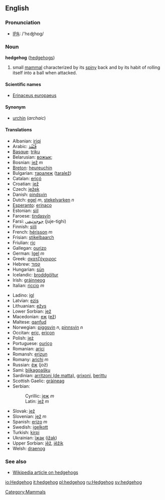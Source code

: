==English==
=== Pronunciation ===
*[[w:IPA|IPA]]: /'hɛʤhɒg/

=== Noun ===
'''hedgehog''' ([[hedgehogs]])

# small [[mammal]] characterized by its [[spiny]] back and by its habit of rolling itself into a ball when attacked.

====Scientific names====
*[[Erinaceus europaeus]]

====Synonym====
*[[urchin]] (''archaic'')

====Translations====
{{top}}
*Albanian: [[iriqi]]
*Arabic: [[قنفذ|قُنْفُذ]]
*[[Basque]]: [[triku]]
*Belarusian: [[вожык;]]
*Bosnian: [[jež]] ''m''
*[[Breton]]: [[heureuchin]]
*Bulgarian: [[таралеж]] ([[taralež]])
*Catalan: [[eriçó]]
*Croatian: [[jež]]
*Czech: [[ježek]]
*Danish: [[pindsvin]]
*Dutch: [[egel]] ''m'', [[stekelvarken]] ''n''
*[[Esperanto]]: [[erinaco]]
*Estonian: [[siil]]
*Faroese: [[tindasvín]]
*Farsi: [[جوجه‌تیغی]] (juje-tighi)
*Finnish: [[siili]]
*French: [[hérisson]] ''m''
*Frisian: [[stikelbaarch]]
*Friulian: [[riç]]
*Gallegan: [[ourizo]]
*German: [[Igel]] ''m''
*Greek: [[σκατζόχοιρος]]
*Hebrew: [[קפוד]]
*Hungarian: [[sün]]
*Icelandic: [[broddgöltur]]
*Irish: [[gráinneog]]
*Italian: [[riccio]] ''m''
{{mid}}
*Ladino: [[igl]]
*Latvian: [[ezis]]
*Lithuanian: [[ežys]]
*Lower Sorbian: [[jež]]
*Macedonian: [[еж]] ([[ež]])
*Maltese: [[qanfud]]
*Norwegian: [[piggsvin]] ''n'', [[pinnsvin]] ''n''
*Occitan: [[eriç]], [[eriçon]]
*Polish: [[jeż]]
*Portuguese: [[ouriço]]
*Romanian: [[arici]]
*Romansh: [[erizun]]
*Romany: [[arichi]] ''m''
*Russian: [[ёж]] (jož)
*Sami: [[biikagoašku]]
*Sardinian: [[arritzoni (de matta)]], [[grixoni]], [[berittu]]
*Scottish Gaelic: [[gràineag]]
*Serbian:
*:Cyrillic: [[jеж]] ''m''
*:Latin: [[jež]] ''m''
*Slovak: [[jež]]
*Slovenian: [[jež]] ''m''
*Spanish: [[erizo]] ''m''
*Swedish: [[igelkott]]
*Turkish: [[kirpi]]
*Ukrainian: [[їжак]] ([[ižak]])
*Upper Sorbian: [[jěž]], [[jěžik]]
*Welsh: [[draenog]]
{{bottom}}

===See also===
*[[w:hedgehog|Wikipedia article on hedgehogs]]

[[Category:Mammals]]

[[io:Hedgehog]]
[[it:hedgehog]]
[[pl:hedgehog]]
[[ru:Hedgehog]]
[[sv:hedgehog]]